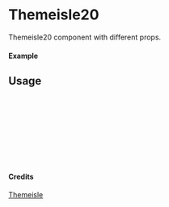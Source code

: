 
<Meta of={Themeisle20} title="Themeisle/Themeisle20" />

# Themeisle20

Themeisle20 component with different props.

#### Example

<Canvas of={Themeisle20.Primary} />

## Usage

```ts
import { Themeisle20 } from "yadl-ui";

const Example = () => {
  return (
      <Themeisle20 />
  );
};

export default Example;
```

#### Credits
[Themeisle](https://themeisle.com/illustrations/)
